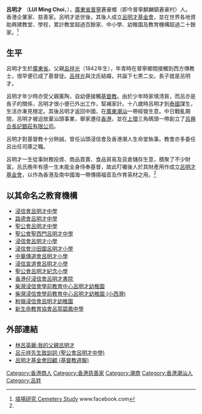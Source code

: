 {{NPOV|date=2017年9月}}
{{Infobox Celebrity
|name        = 呂明才
|image       = 
|birth_date  = {{birth date|1888|2|12}}
|birth_place = {{QING}}[[廣東省|廣東省]]
|death_date  = {{death date and age|1956|3|17|1888|2|12}}
|death_place = {{HKG-1910}}
|occupation  = [[企業家|企業家]]、[[慈善家|慈善家]]
|parents     = 父: [[呂祥光|呂祥光]]  <br>母: 沈氏
|spouse      = 元配: [[郭碧鳳|郭碧鳳]] (生下五男七女) <br /> 繼室: [[吳慕潔|吳慕潔]] (生下一男二女)
|children    = [[呂高文|呂高文]] [[呂高華|呂高華]] (共六男九女)
|relatives   = 孫：[[呂元祥|呂元祥]]（[[呂元祥建築師事務所|呂元祥建築師事務所]]創辦人） <br />曾孫[[呂慶耀|呂慶耀]]（[[呂元祥建築師事務所|呂元祥建築師事務所]]副主席） <br /> 曾孫媳: [[郭曉妍|郭曉妍]]（[[郭炳江|郭炳江]]之女）
|footnotes   = 
}}
'''呂明才''' （'''LUI Ming Choi'''，{{bd|1888年|2月12日|1956年|3月17日|catIdx=L呂}}），[[廣東省|廣東省]][[普寧|普寧]]蒼豪鄉（即今普寧麒麟鎮蒼豪村）人。香港企業家、慈善家。呂明才逝世後，其後人成立[[呂明才基金會|呂明才基金會]]，並在世界各地資助興建教堂、學校，累計教堂超過百餘家、中小學、幼稚園及教育機構超過二十餘家。<ref name="#1">[https://m.facebook.com/story.php?story_fbid=340183339878376&id=245578639338847/ 墳場研究 Cemetery Study]{{Dead link|date=2019年5月 |bot=InternetArchiveBot |fix-attempted=yes }} www.facebook.com</ref>

==生平==
呂明才生於[[廣東省|廣東省]]。父親[[呂祥光|呂祥光]]（1842年生），年青時在普寧鄉間接觸到西方傳教士，很早便已成了基督徒。[[呂祥光|呂祥光]]與沈氏結婚，共誕下七男二女。長子就是呂明才。

呂明才年少時亦受父親薰陶，自幼便接觸[[基督教|基督教]]。由於少年時家境清貧，而呂亦是長子的關係，呂明才很小便已外出工作，幫補家計。十八歲時呂明才到[[泰國|泰國]]謀生，生活亦漸見穩定。其後呂明才返回中國，在[[廣東|廣東]][[潮汕|潮汕]]一帶經營生意。中日戰亂期間，呂明才被迫放棄汕頭事業，舉家遷往[[香港|香港]]，並在[[上環|上環]]三角碼頭一帶創立了[[呂興合長記銀莊有限公司|呂興合長記銀莊有限公司]]。

呂明才對基督教十分熱誠，曾任汕頭浸信會及香港潮人生命堂執事。教會亦多委任呂出任司庫之職。

呂明才一生從事財務投資、商品買賣、食品貿易及貨倉儲存生意，積聚了不少財富。呂氏晚年有感一生未能全身侍奉基督，故此叮囑後人於其財產用作成立[[呂明才基金會|呂明才基金會]]，以作為香港及南中國海一帶傳揚福音及作育英材之用。<ref name="#1"/>

==以其命名之教育機構==
* [[浸信會呂明才中學|浸信會呂明才中學]]
* [[路德會呂明才中學|路德會呂明才中學]]
* [[聖公會呂明才中學|聖公會呂明才中學]]
* [[聖公會聖西門呂明才中學|聖公會聖西門呂明才中學]] 
* [[浸信會呂明才小學|浸信會呂明才小學]]
* [[浸信會沙田圍呂明才小學|浸信會沙田圍呂明才小學]]
* [[中華傳道會呂明才小學|中華傳道會呂明才小學]]
* [[浸信宣道會呂明才小學|浸信宣道會呂明才小學]]
* [[聖公會呂明才紀念小學|聖公會呂明才紀念小學]]
* [[香港仔浸信會呂明才書院|香港仔浸信會呂明才書院]] 
* [[柴灣浸信會學前教育中心呂明才幼稚園|柴灣浸信會學前教育中心呂明才幼稚園]]
* [[柴灣浸信會學前教育中心呂明才幼稚園_(小西灣)|柴灣浸信會學前教育中心呂明才幼稚園 (小西灣)]]
* [[粉嶺浸信會呂明才幼稚園|粉嶺浸信會呂明才幼稚園]]
* [[新生命教育協會呂郭碧鳳中學|新生命教育協會呂郭碧鳳中學]]

== 外部連結 ==
* [https://web.archive.org/web/20190418061613/http://www.ccmhk.org.hk/Common/Reader/News/ShowNews.jsp?Nid=8637&Pid=17&Version=626&Cid=96#.XLgVCHURUv5 林呂英麗:我的父親呂明才]
* [https://web.archive.org/web/20160305040804/http://203.198.74.231/doc/skh/34_speech_day_speech.pdf 呂元祥先生致訓詞 (聖公會呂明才中學)]
* [http://christianweekly.net/1999/ta1723.htm 呂明才基金會回顧 (基督教週報)] {{Wayback|url=http://christianweekly.net/1999/ta1723.htm |date=20220314230737 }}

[[Category:香港商人|Category:香港商人]]
[[Category:香港慈善家|Category:香港慈善家]]
[[Category:潮商|Category:潮商]]
[[Category:香港潮汕人|Category:香港潮汕人]]
[[Category:呂姓|Category:呂姓]]